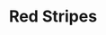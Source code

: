 ---
title: "Red Stripes"
meta_title: "Red Stripes craft"
description: "Craft de Red Stripes"
rank: "c"
draft: false
name: "Red Stripes"
recipe_img: "https://wiki.pokexgames.com/images/d/d3/Red_Stripes.png"
level: 46
craft_time: 43200
result: 1
value_npc: 1
ingredients:
  - name: "Horn Drill"
    quantity: 6
    item_img: "https://wiki.pokexgames.com/images/d/d2/Horn_Drill.png"
    value_npc: 1
  - name: "Horn"
    quantity: 8
    item_img: "https://wiki.pokexgames.com/images/5/58/Horn.png"
    value_npc: 1
  - name: "Refined Style Point"
    quantity: 8
    item_img: "https://wiki.pokexgames.com/images/6/6b/Refined_style_point.png"
    value_npc: 1
---